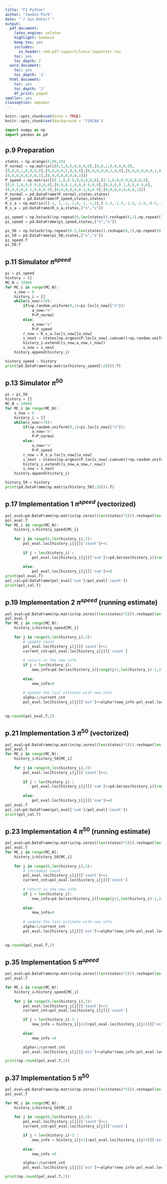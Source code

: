 ```yaml
---
title: "F1 Python"
author: "Jaemin Park"
date: "`r Sys.Date()`"
output:
  pdf_document:
    latex_engine: xelatex
    highlight: haddock
    keep_tex: yes
    includes:
      in_header: rmd-pdf-support/latex-topmatter.tex
    toc: yes
    toc_depth: 2
  word_document:
    toc: yes
    toc_depth: '2'
  html_document:
    toc: yes
    toc_depth: '2'
    df_print: paged
smaller: yes
classoption: a4paper
---
```


```r
knitr::opts_chunk$set(echo = TRUE)
knitr::opts_chunk$set(background = '718CBA')  
```

\newpage

```python
import numpy as np
import pandas as pd
```

\newpage

## p.9 Preparation

```python
states = np.arange(0,80,10)
P_normal = np.matrix([[0,1,0,0,0,0,0,0],[0,0,1,0,0,0,0,0],
[0,0,0,1,0,0,0,0],[0,0,0,0,1,0,0,0],[0,0,0,0,0,1,0,0],[0,0,0,0,0,0,1,0],
[0,0,0,0,0,0,0,1],[0,0,0,0,0,0,0,1]])
P_speed = np.matrix([[0.1,0,0.9,0,0,0,0,0],[0.1,0,0,0.9,0,0,0,0],
[0,0.1,0,0,0.9,0,0,0],[0,0,0.1,0,0,0.9,0,0],[0,0,0,0.1,0,0,0.9,0],
[0,0,0,0,0.1,0,0,0.9],[0,0,0,0,0,0.1,0,0.9],[0,0,0,0,0,0,0,1]])
P_normal = pd.DataFrame(P_normal,states,states)
P_speed = pd.DataFrame(P_speed,states,states)
R_s_a = np.matrix([[-1,-1,-1,-1,0,-1,-1,0],[-1.5,-1.5,-1.5,-1.5,-0.5,-1.5,-1.5,0]]).T
R_s_a = pd.DataFrame(R_s_a,states,["n","s"])

pi_speed = np.hstack((np.repeat(0,len(states)).reshape(8,1),np.repeat(1,len(states)).reshape(8,1)))
pi_speed = pd.DataFrame(pi_speed,states,["n","s"])

pi_50 = np.hstack((np.repeat(0.5,len(states)).reshape(8,1),np.repeat(0.5,len(states)).reshape(8,1)))
pi_50 = pd.DataFrame(pi_50,states,["n","s"])
pi_speed.T
pi_50.T
```

\newpage

## p.11 Simulator $\pi^{speed}$

```python
pi = pi_speed
history = []
MC_N = 10000
for MC_i in range(MC_N):
    s_now = 0
    history_i = []
    while(s_now!=70):
        if(np.random.uniform(0,1)<pi.loc[s_now]["n"]):
            a_now="n"
            P=P_normal
        else:
            a_now="s"
            P=P_speed
        r_now = R_s_a.loc[s_now][a_now]
        s_next = states[np.argmin(P.loc[s_now].cumsum()<np.random.uniform(0,1))].item()
        history_i.extend([s_now,a_now,r_now])
        s_now = s_next
    history.append(history_i)

history_speed = history
print(pd.DataFrame(np.matrix(history_speed[:20])).T)
```

\newpage

## p.13 Simulator $\pi^{50}$

```python
pi = pi_50
history = []
MC_N = 10000
for MC_i in range(MC_N):
    s_now = 0
    history_i = []
    while(s_now!=70):
        if(np.random.uniform(0,1)<pi.loc[s_now]["n"]):
            a_now="n"
            P=P_normal
        else:
            a_now="s"
            P=P_speed
        r_now = R_s_a.loc[s_now][a_now]
        s_next = states[np.argmin(P.loc[s_now].cumsum()<np.random.uniform(0,1))].item()
        history_i.extend([s_now,a_now,r_now])
        s_now = s_next
    history.append(history_i)

history_50 = history
print(pd.DataFrame(np.matrix(history_50[:20])).T)
```

\newpage

## p.17 Implementation 1 $\pi^{speed}$ (vectorized)

```python
pol_eval=pd.DataFrame(np.matrix(np.zeros((len(states)*2))).reshape(len(states),2), index=states, columns=['count','sum'])
pol_eval.T
for MC_i in range(MC_N):
    history_i=history_speed[MC_i]
    
    for j in range(0,len(history_i),3):
        pol_eval.loc[history_i[j]]['count']+=1
        
        if j < len(history_i) :
            pol_eval.loc[history_i[j]]['sum']+=pd.Series(history_i)[range(j+2,len(history_i)-1,3)].astype('float').sum()
            
        else:
            pol_eval.loc[history_i[j]]['sum']+=0
print(pol_eval.T)
pol_cal=pd.DataFrame(pol_eval['sum']/pol_eval['count'])
print(pol_cal.T)
```

\newpage

## p.19 Implementation 2 $\pi^{speed}$ (running estimate)

```python
pol_eval=pd.DataFrame(np.matrix(np.zeros((len(states)*2))).reshape(len(states),2), index=states, columns=['count','est'])
pol_eval.T
for MC_i in range(MC_N):
    history_i=history_speed[MC_i]
    
    for j in range(0,len(history_i),3):
        # update count
        pol_eval.loc[history_i[j]]['count']+=1
        current_cnt=pol_eval.loc[history_i[j]]['count']
        
        # return is the new info
        if j < len(history_i):
            new_info=pd.Series(history_i)[range(j+2,len(history_i)-1,3)].astype('float').sum()
            
        else:
            new_info=0
        
        # update the last estimate with new info    
        alpha=1/current_cnt
        pol_eval.loc[history_i[j]]['est']+=alpha*(new_info-pol_eval.loc[history_i[j]]['est'])
        
        
np.round(pol_eval.T,2)
```

\newpage

## p.21 Implementation 3 $\pi^{50}$ (vectorized)

```python
pol_eval=pd.DataFrame(np.matrix(np.zeros((len(states)*2))).reshape(len(states),2), index=states, columns=['count','sum'])
pol_eval.T
for MC_i in range(MC_N):
    history_i=history_50[MC_i]
    
    for j in range(0,len(history_i),3):
        pol_eval.loc[history_i[j]]['count']+=1
        
        if j < len(history_i) :
            pol_eval.loc[history_i[j]]['sum']+=pd.Series(history_i)[range(j+2,len(history_i)-1,3)].astype('float').sum()
            
        else:
            pol_eval.loc[history_i[j]]['sum']+=0
pol_eval.T
pol_cal=pd.DataFrame(pol_eval['sum']/pol_eval['count'])
print(pol_cal.T)

```

\newpage

## p.23 Implementation 4 $\pi^{50}$ (running estimate)

```python
pol_eval=pd.DataFrame(np.matrix(np.zeros((len(states)*2))).reshape(len(states),2), index=states, columns=['count','est'])
pol_eval.T
for MC_i in range(MC_N):
    history_i=history_50[MC_i]
    
    for j in range(0,len(history_i),3):
        # increment count
        pol_eval.loc[history_i[j]]['count']+=1
        current_cnt=pol_eval.loc[history_i[j]]['count']
        
        # return is the new info
        if j < len(history_i):
            new_info=pd.Series(history_i)[range(j+2,len(history_i)-1,3)].astype('float').sum()
            
        else:
            new_info=0
          
        # update the last estimate with new info    
        alpha=1/current_cnt
        pol_eval.loc[history_i[j]]['est']+=alpha*(new_info-pol_eval.loc[history_i[j]]['est'])
        
        
np.round(pol_eval.T,2)
```


\newpage

## p.35 Implementation 5 $\pi^{speed}$

```python
pol_eval=pd.DataFrame(np.matrix(np.zeros((len(states)*2))).reshape(len(states),2), states, ['count','est'])
pol_eval.T

for MC_i in range(MC_N):
    history_i=history_speed[MC_i]
    
    for j in range(0,len(history_i),3):
        pol_eval.loc[history_i[j]]['count']+=1
        current_cnt=pol_eval.loc[history_i[j]]['count']

        if j < len(history_i)-3 :
            new_info = history_i[j+2]+pol_eval.loc[history_i[j+3]]['est']
    
        else:
            new_info =0

        alpha=1/current_cnt
        pol_eval.loc[history_i[j]]['est']+=alpha*(new_info-pol_eval.loc[history_i[j]]['est'])

print(np.round(pol_eval.T,2))
```

\newpage

## p.37 Implementation 5 $\pi^{50}$

```python
pol_eval=pd.DataFrame(np.matrix(np.zeros((len(states)*2))).reshape(len(states),2), states, ['count','est'])
pol_eval.T

for MC_i in range(MC_N):
    history_i=history_50[MC_i]
    
    for j in range(0,len(history_i),3):
        pol_eval.loc[history_i[j]]['count']+=1
        current_cnt=pol_eval.loc[history_i[j]]['count']

        if j < len(history_i)-3 :
            new_info = history_i[j+2]+pol_eval.loc[history_i[j+3]]['est']
    
        else:
            new_info =0

        alpha=1/current_cnt
        pol_eval.loc[history_i[j]]['est']+=alpha*(new_info-pol_eval.loc[history_i[j]]['est'])

print(np.round(pol_eval.T,2))
```